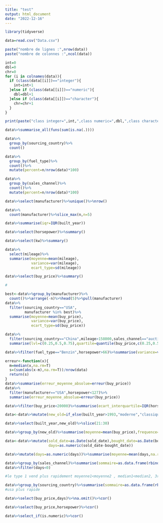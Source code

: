 ---
title: "test"
output: html_document
date: "2022-12-16"
---
```{r}
library(tidyverse)
```
```{r}
data=read.csv("Data.csv")
```
```{r}
paste("nombre de lignes :",nrow(data))
paste("nombre de colonnes :",ncol(data))
```
```{r}
int=0
dbl=0
chr=0
for (i in colnames(data)){
  if (class(data[[i]])=="integer"){
    int=int+1
  }else if (class(data[[i]])=="numeric"){
    dbl=dbl+1
  }else if (class(data[[i]])=="character"){
    chr=chr+1
  }
}

print(paste("class integer=",int,",class numeric=",dbl,",class character=",chr))
```
```{r}
data%>%summarise_all(funs(sum(is.na(.))))
```
```{r}
data%>%
  group_by(sourcing_country)%>%
  count()
```
```{r}
data%>%
  group_by(fuel_type)%>%
  count()%>%
  mutate(percent=n/nrow(data)*100)
```
```{r}
data%>%
  group_by(sales_channel)%>%
  count()%>%
  mutate(percent=n/nrow(data)*100)
```
```{r}
data%>%select(manufacturer)%>%unique()%>%nrow()
```
```{r}
data%>%
  count(manufacturer)%>%slice_max(n,n=5)
```
```{r}
data%>%summarise(iqr=IQR(built_year))
```
```{r}
data%>%select(horsepower)%>%summary()
```
```{r}
data%>%select(kw)%>%summary()
```
```{r}
data%>%
  select(mileage)%>%
  summarise(moyenne=mean(mileage),
            variance=var(mileage),
            ecart_type=sd(mileage))
```
```{r}
data%>%select(buy_price)%>%summary()
```
```{r}
#
```
```{r}
best<-data%>%group_by(manufacturer)%>%
  count()%>%arrange(-n)%>%head(5)%>%pull(manufacturer)
data%>%
  filter(sourcing_country=="USA",
         manufacturer %in% best)%>%
  summarise(moyenne=mean(buy_price),
            variance=var(buy_price),
            ecart_type=sd(buy_price))
```
```{r}
data%>%
  filter(sourcing_country=="China",mileage>158000,sales_channel=="auction_type2")%>%
  summarise(lvl=c(0.25,0.5,0.75),quartile=quantile(buy_price,c(0.25,0.5,0.75)))
```
```{r}
data%>%filter(fuel_type=="Benzin",horsepower>66)%>%summarise(variance=var(buy_price))
```
```{r}
erreur<-function(x){
  m=median(x,na.rm=T)
  s=(sum(abs(x-m),na.rm=T))/nrow(data)
  return(s)
}
data%>%summarise(erreur_moyenne_absolue=erreur(buy_price))
data%>%
  filter(manufacturer=="USA",horsepower<127)%>%
  summarise(erreur_moyenne_absolue=erreur(buy_price))
```
```{r}
data%>%filter(buy_price<20000)%>%summarise(ecart_interquartile=IQR(horsepower))
```
```{r}
data<-data%>%mutate(new_old=if_else(built_year>1993,"moderne","classique"))
```
```{r}
data%>%select(built_year,new_old)%>%slice(21:30)
```
```{r}
data%>%group_by(new_old)%>%summarise(moyenne=mean(buy_price),frequence=table(new_old))
```
```{r}
data<-data%>%mutate(sold_date=as.Date(sold_date),bought_date=as.Date(bought_date),
                    days=as.numeric(sold_date-bought_date))
```
```{r}
data%>%mutate(days=as.numeric(days))%>%summarise(moyenne=mean(days,na.rm=TRUE),ecart_type=sd(days,na.rm=TRUE))
```
```{r}
data%>%group_by(sales_channel)%>%summarise(sommaire=as.data.frame(rbind(summary(days))))
data%>%filter(days<0)

#le type 1 vend plus rapidement moyenne1<moyenne2 , median1<median2, 3rd quartile1< 2
```
```{r}
data%>%group_by(sourcing_country)%>%summarise(sommaire=as.data.frame(rbind(summary(days))))
#usa plus rapide 
```
```{r}
data%>%select(buy_price,days)%>%na.omit()%>%cor()
```
```{r}
data%>%select(buy_price,horsepower)%>%cor()
```
```{r}
data%>%select_if(is.numeric)%>%cor()
```



